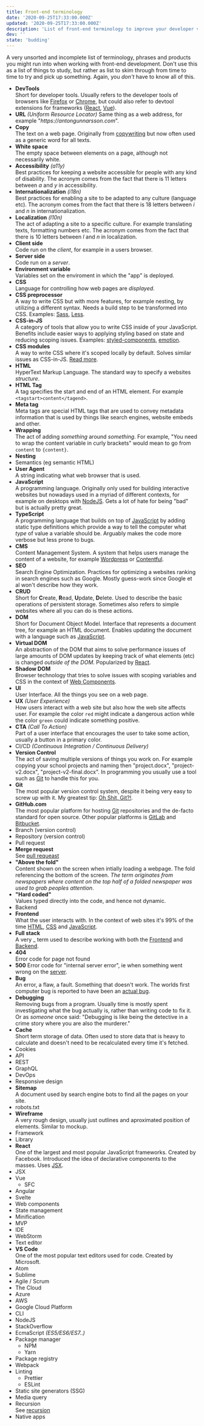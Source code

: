```yaml
---
title: Front-end terminology
date: '2020-09-25T17:33:00.000Z'
updated: '2020-09-25T17:33:00.000Z'
description: 'List of front-end terminology to improve your developer vocabulary.'
dev: ''
state: 'budding'
---
```


A very unsorted and incomplete list of terminology, phrases and products you might run into when working with front-end development. Don't use this as a list of things to study, but rather as list to skim through from time to time to try and pick up something. Again, you _don't_ have to know all of this.

- **DevTools**  
  Short for developer tools. Usually refers to the developer tools of browsers like [Firefox](https://developer.mozilla.org/sv-SE/docs/Tools) or [Chrome](https://developers.google.com/web/tools/chrome-devtools), but could also refer to devtool extensions for frameworks ([React](https://chrome.google.com/webstore/detail/react-developer-tools/fmkadmapgofadopljbjfkapdkoienihi), [Vue](https://chrome.google.com/webstore/detail/vuejs-devtools/nhdogjmejiglipccpnnnanhbledajbpd)).
- **URL** _(Uniform Resource Locator)_
  Same thing as a web address, for example "_https://antongunnarsson.com_".
- **Copy**  
  The text on a web page. Originally from [copywriting](https://en.wikipedia.org/wiki/Copywriting) but now often used as a generic word for all texts.
- **White space**  
  The empty space between elements on a page, although not necessarily white.
- **Accessibility** _(a11y)_  
  Best practices for keeping a website accessible for people with any kind of disability. The acronym comes from the fact that there is 11 letters between _a_ and _y_ in accessibility.
- **Internationalization** _(i18n)_  
  Best practices for enabling a site to be adapted to any culture (language etc). The acronym comes from the fact that there is 18 letters between _i_ and _n_ in internationalization.
- **Localization** _(l10n)_  
  The act of adapting a site to a specific culture. For example translating texts, formatting numbers etc. The acronym comes from the fact that there is 10 letters between _l_ and _n_ in localization.
- **Client side**  
  Code run on the _client_, for example in a users browser.
- **Server side**  
  Code run on a _server_.
- **Environment variable**  
  Variables set on the enviroment in which the "app" is deployed.
- **CSS**  
  Language for controlling how web pages are _displayed_.
- **CSS preprocessor**  
  A way to write CSS but with more features, for example nesting, by utilizing a different syntax. Needs a build step to be transformed into CSS. Examples: [Sass](https://sass-lang.com/), [Less](http://lesscss.org/).
- **CSS-in-JS**  
  A category of tools that allow you to write CSS inside of your JavaScript. Benefits include easier ways to applying styling based on state and reducing scoping issues. Examples: [styled-components](https://styled-components.com/), [emotion](https://emotion.sh/).
- **CSS modules**  
  A way to write CSS where it's scoped locally by default. Solves similar issues as CSS-in-JS. [Read more](https://github.com/css-modules/css-modules).
- **HTML**  
  HyperText Markup Language. The standard way to specify a websites _structure_.
- **HTML Tag**  
  A tag specifies the start and end of an HTML element. For example `<tagstart>content</tagend>`.
- **Meta tag**  
  Meta tags are special HTML tags that are used to convey metadata information that is used by things like search engines, website embeds and other.
- **Wrapping**  
  The act of adding _something_ around _something_. For example, "You need to wrap the content variable in curly brackets" would mean to go from `content` to `{content}`.
- **Nesting**
- Semantics (eg semantic HTML)
- **User Agent**  
  A string indicating what web browser that is used.
- **JavaScript**  
  A programming language. Originally only used for building interactive websites but nowadays used in a myriad of different contexts, for example on desktops with [NodeJS](). Gets a lot of hate for being "bad" but is actually pretty great.
- **TypeScript**  
  A programming language that builds on top of [JavaScript]() by adding static type definitions which provide a way to tell the computer what _type_ of value a variable should be. Arguably makes the code more verbose but less prone to bugs.
- **CMS**  
  Content Management System. A system that helps users manage the content of a website, for example [Wordpress](https://wordpress.com/) or [Contentful](https://www.contentful.com/).
- **SEO**  
  Search Engine Optimization. Practices for optimizing a websites ranking in search engines such as Google. Mostly guess-work since Google et al won't describe how they work.
- **CRUD**  
  Short for **C**reate, **R**ead, **U**pdate, **D**elete. Used to describe the basic operations of persistent storage. Sometimes also refers to simple websites where all you can do is these actions.
- **DOM**  
  Short for Document Object Model. Interface that represents a document tree, for example an HTML document. Enables updating the document with a language such as [JavaScript]().
- **Virtual DOM**  
  An abstraction of the DOM that aims to solve performance issues of large amounts of DOM updates by keeping track of what elements (etc) is changed _outside of the DOM_. Popularized by [React]().
- **Shadow DOM**  
  Browser technology that tries to solve issues with scoping variables and CSS in the context of [Web Components]().
- **UI**  
  User Interface. All the things you see on a web page.
- **UX** _(User Experience)_  
  How users interact with a web site but also how the web site affects user. For example the color `red` might indicate a dangerous action while the color `green` could indicate something positive.
- **CTA** _(Call To Action)_  
  Part of a user interface that encourages the user to take some action, usually a button in a primary color.
- CI/CD _(Continuous Integration / Continuous Delivery)_
- **Version Control**  
  The act of saving multiple versions of things you work on. For example copying your school projects and naming then "project.docx", "project-v2.docx", "project-v2-final.docx". In programming you usually use a tool such as [Git](/#) to handle this for you.
- **Git**  
  The most popular version control system, despite it being very easy to screw up with it. My greatest tip: [Oh Shit, Git?!](https://ohshitgit.com).
- **GitHub.com**  
  The most popular platform for hosting [Git](/#) repositories and the de-facto standard for open source. Other popular platforms is [GitLab](https://gitlab.com/) and [Bitbucket](https://bitbucket.org/).
- Branch (version control)
- Repository (version control)
- Pull request
- **Merge request**  
  See [pull requeast]()
- **"Above the fold"**  
  Content shown on the screen when intially loading a webpage. The fold referencing the bottom of the screen. _The term originates from newspapers where content on the top half of a folded newspaper was used to grab peoples attention_.
- **"Hard coded"**  
  Values typed directly into the code, and hence not dynamic.
- Backend
- **Frontend**  
  What the user interacts with. In the context of web sites it's 99% of the time [HTML](/#), [CSS](/#) and [JavaScript](/#).
- **Full stack**  
  A very \_ term used to describe working with both the [Frontend](/#) and [Backend](/#).
- **404**  
  Error code for page not found
- **500**
  Error code for "internal server error", ie when something went wrong on the [server]().
- **Bug**  
  An error, a flaw, a fault. Something that doesn't work. The worlds first computer bug is reported to have been an [actual bug](https://www.nationalgeographic.org/thisday/sep9/worlds-first-computer-bug/).
- **Debugging**  
  Removing bugs from a program. Usually time is mostly spent investigating what the bug actually is, rather than writing code to fix it. Or as _someone_ once said: "Debugging is like being the detective in a crime story where you are also the murderer."
- **Cache**  
  Short term storage of data. Often used to store data that is heavy to calculate and doesn't need to be recalculated every time it's fetched.
- Cookies
- API
- REST
- GraphQL
- DevOps
- Responsive design
- **Sitemap**  
  A document used by search engine bots to find all the pages on your site.
- robots.txt
- **Wireframe**  
  A very rough design, usually just outlines and aproximated position of elements. Similar to mockup.
- Framework
- Library
- **React**  
  One of the largest and most popular JavaScript frameworks. Created by Facebook. Introduced the idea of declarative components to the masses. Uses [JSX](/#).
- JSX
- Vue
  - SFC
- Angular
- Svelte
- Web components
- State management
- Minification
- MVP
- IDE
- WebStorm
- Text editor
- **VS Code**  
  One of the most popular text editors used for code. Created by Microsoft.
- Atom
- Sublime
- Agile / Scrum
- The Cloud
- Azure
- AWS
- Google Cloud Platform
- CLI
- NodeJS
- StackOverflow
- EcmaScript _(ES5/ES6/ES7..)_
- Package manager
  - NPM
  - Yarn
- Package registry
- Webpack
- Linting
  - Prettier
  - ESLint
- Static site generators (SSG)
- Media query
- Recursion  
  See [recursion]()
- Native apps
